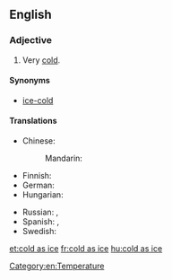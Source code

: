 ==English==

===Adjective===
{{en-adj|-}}

# {{label|en|simile}} Very [[cold]].

====Synonyms====
* [[ice-cold]]

====Translations====
{{trans-top|very cold}}
* Chinese:
*: Mandarin: {{t+|cmn|冰冷|tr=bīnglěng|sc=Hani}}
* Finnish: {{t+|fi|jääkylmä}}
* German: {{t+|de|eiskalt}}
* Hungarian: {{t+|hu|jéghideg}}
{{trans-mid}}
* Russian: {{t|ru|холо́дный как лёд|tr=xolódnyj kak ljod}}, {{t+|ru|ледяно́й}}
* Spanish: {{t+|es|frígido}}, {{t+|es|gélido}}
* Swedish: {{t+|sv|iskall}}
{{trans-bottom}}

[[Category:en:Temperature]]

[[et:cold as ice]]
[[fr:cold as ice]]
[[hu:cold as ice]]